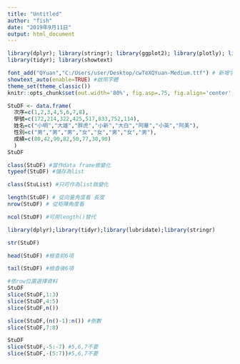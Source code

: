 ```yaml
---
title: "Untitled"
author: "fish"
date: "2019年9月11日"
output: html_document
---
```


```r
library(dplyr); library(stringr); library(ggplot2); library(plotly); library(lubridate); library(readr);
library(tidyr); library(showtext)

font_add("QYuan","C:/Users/user/Desktop/cwTeXQYuan-Medium.ttf") # 新增字體
showtext_auto(enable=TRUE) #啟用字體
theme_set(theme_classic())
knitr::opts_chunk$set(out.width='80%', fig.asp=.75, fig.align='center', fig.showtext=T)

```

```r
StuDF <- data.frame(
  次序=c(1,2,3,4,5,6,7,8),
  學號=c(172,214,322,425,517,833,752,114),
  姓名=c("小明","大雄","胖虎","小新","大白","阿華","小英","阿美"),
  性別=c("男","男","男","女","女","男","女","男"),
  成績=c(80,42,90,82,50,77,30,90)
  )
StuDF 
```

```r
class(StuDF) #當作data frame做變化
typeof(StuDF) #儲存為list

class(StuList) #只可作為list做變化
```

```r
length(StuDF) # 從向量角度看 長度
nrow(StuDF) # 從矩陣角度看

ncol(StuDF) #可用length()替代
```

```r
library(dplyr);library(tidyr);library(lubridate);library(stringr)

str(StuDF)

head(StuDF) #檢查前6項

tail(StuDF) #檢查後6項

```

```r
#依row位置選擇資料
StuDF
slice(StuDF,1:3)
slice(StuDF,4:5)
slice(StuDF,n())

slice(StuDF,(n()-1):n()) #倒數
slice(StuDF,7:8)

StuDF
slice(StuDF,-5:-7) #5,6,7不要
slice(StuDF,-(5:7))#5,6,7不要
```

```r

```



